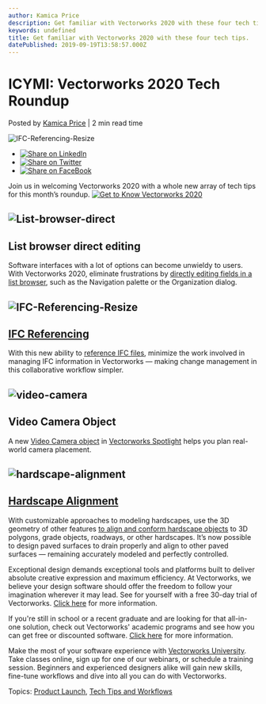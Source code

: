 ```yaml
---
author: Kamica Price
description: Get familiar with Vectorworks 2020 with these four tech tips. 
keywords: undefined
title: Get familiar with Vectorworks 2020 with these four tech tips.  
datePublished: 2019-09-19T13:58:57.000Z
---
```

  

# ICYMI: Vectorworks 2020 Tech Roundup

 Posted by [Kamica Price](https://blog.vectorworks.net/author/kamica-price) | 2 min read time 

![IFC-Referencing-Resize](https://blog.vectorworks.net/hubfs/Blog%20Images/190919_Sept%20Tech%20Roundup/IFC-Referencing-Resize.jpg) 

* [![Share on LinkedIn](https://2659751.fs1.hubspotusercontent-na1.net/hubfs/2659751/michaelDemo/share-LI.png)](http://www.linkedin.com/shareArticle?mini=true&url=https%3A%2F%2Fblog.vectorworks.net%2Ficymi-vectorworks-2020-tech-roundup)
* [![Share on Twitter](https://2659751.fs1.hubspotusercontent-na1.net/hubfs/2659751/michaelDemo/share-TW.png)](https://www.twitter.com/share?text=ICYMI:%20Vectorworks%202020%20Tech%20Roundup&url=https%3A%2F%2Fblog.vectorworks.net%2Ficymi-vectorworks-2020-tech-roundup&via=PMGTweets)
* [![Share on FaceBook](https://2659751.fs1.hubspotusercontent-na1.net/hubfs/2659751/michaelDemo/share-FB.png)](https://www.facebook.com/sharer/sharer.php?u=https%3A%2F%2Fblog.vectorworks.net%2Ficymi-vectorworks-2020-tech-roundup)

Join us in welcoming Vectorworks 2020 with a whole new array of tech tips for this month’s roundup. [![Get to Know Vectorworks 2020](https://no-cache.hubspot.com/cta/default/3018241/6135763a-5fff-4c69-8d42-d4438e15f20a.png)](https://cta-redirect.hubspot.com/cta/redirect/3018241/6135763a-5fff-4c69-8d42-d4438e15f20a) 

## ![List-browser-direct](https://blog.vectorworks.net/hs-fs/hubfs/Blog%20Images/190919_Sept%20Tech%20Roundup/List-browser-direct.jpg?width=666&name=List-browser-direct.jpg)[](https://university.vectorworks.net/mod/page/view.php?id=235?utm%5Fcampaign=blog&utm%5Fmedium=planetvectorworks&utm%5Fsource=intext&utm%5Fcontent=techroundup091919)

## List browser direct editing

Software interfaces with a lot of options can become unwieldy to users. With Vectorworks 2020, eliminate frustrations by [directly editing fields in a list browser](https://university.vectorworks.net/mod/page/view.php?id=235?utm%5Fcampaign=blog&utm%5Fmedium=planetvectorworks&utm%5Fsource=intext&utm%5Fcontent=techroundup091919), such as the Navigation palette or the Organization dialog. 

## ![IFC-Referencing-Resize](https://blog.vectorworks.net/hs-fs/hubfs/Blog%20Images/190919_Sept%20Tech%20Roundup/IFC-Referencing-Resize.jpg?width=666&name=IFC-Referencing-Resize.jpg)[](https://university.vectorworks.net/mod/page/view.php?id=231?utm%5Fcampaign=blog&utm%5Fmedium=planetvectorworks&utm%5Fsource=intext&utm%5Fcontent=techroundup091919)

## [IFC Referencing ](https://university.vectorworks.net/mod/page/view.php?id=231?utm%5Fcampaign=blog&utm%5Fmedium=planetvectorworks&utm%5Fsource=intext&utm%5Fcontent=techroundup091919)

With this new ability to [reference IFC files](https://university.vectorworks.net/mod/page/view.php?id=231?utm%5Fcampaign=blog&utm%5Fmedium=planetvectorworks&utm%5Fsource=intext&utm%5Fcontent=techroundup091919), minimize the work involved in managing IFC information in Vectorworks — making change management in this collaborative workflow simpler.

## ![video-camera](https://blog.vectorworks.net/hs-fs/hubfs/Blog%20Images/190919_Sept%20Tech%20Roundup/video-camera.jpg?width=666&name=video-camera.jpg)[](https://university.vectorworks.net/mod/page/view.php?id=286?utm%5Fcampaign=blog&utm%5Fmedium=planetvectorworks&utm%5Fsource=intext&utm%5Fcontent=techroundup091919)

## Video Camera Object

A new [Video Camera object](https://university.vectorworks.net/mod/page/view.php?id=286?utm%5Fcampaign=blog&utm%5Fmedium=planetvectorworks&utm%5Fsource=intext&utm%5Fcontent=techroundup091919) in [Vectorworks Spotlight](https://www.vectorworks.net/en-US/spotlight?utm%5Fcampaign=blog&utm%5Fmedium=planetvectorworks&utm%5Fsource=intext&utm%5Fcontent=techroundup091919) helps you plan real-world camera placement.

## ![hardscape-alignment](https://blog.vectorworks.net/hs-fs/hubfs/Blog%20Images/190919_Sept%20Tech%20Roundup/hardscape-alignment.jpg?width=666&name=hardscape-alignment.jpg)[](https://university.vectorworks.net/mod/page/view.php?id=218?utm%5Fcampaign=blog&utm%5Fmedium=planetvectorworks&utm%5Fsource=intext&utm%5Fcontent=techroundup091919)

## [Hardscape Alignment](https://university.vectorworks.net/mod/page/view.php?id=218?utm%5Fcampaign=blog&utm%5Fmedium=planetvectorworks&utm%5Fsource=intext&utm%5Fcontent=techroundup091919)

With customizable approaches to modeling hardscapes, use the 3D geometry of other features [to align and conform hardscape objects](https://university.vectorworks.net/mod/page/view.php?id=218?utm%5Fcampaign=blog&utm%5Fmedium=planetvectorworks&utm%5Fsource=intext&utm%5Fcontent=techroundup091919) to 3D polygons, grade objects, roadways, or other hardscapes. It’s now possible to design paved surfaces to drain properly and align to other paved surfaces — remaining accurately modeled and perfectly controlled.

Exceptional design demands exceptional tools and platforms built to deliver absolute creative expression and maximum efficiency. At Vectorworks, we believe your design software should offer the freedom to follow your imagination wherever it may lead. See for yourself with a free 30-day trial of Vectorworks. [Click here](https://www.vectorworks.net/trial/form) for more information.

If you're still in school or a recent graduate and are looking for that all-in-one solution, check out Vectorworks' academic programs and see how you can get free or discounted software. [Click here](https://www.vectorworks.net/en-US/education) for more information.

Make the most of your software experience with [Vectorworks University](https://university.vectorworks.net/). Take classes online, sign up for one of our webinars, or schedule a training session. Beginners and experienced designers alike will gain new skills, fine-tune workflows and dive into all you can do with Vectorworks.

 Topics: [Product Launch](https://blog.vectorworks.net/topic/product-launch), [Tech Tips and Workflows](https://blog.vectorworks.net/topic/tech-tips-and-workflows) 

  